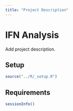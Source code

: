 ```yaml
---
title: "Project Description"
---
```


# IFN Analysis

Add project description.

## Setup

```r
source("../R/_setup.R")
```

## Requirements

```r
sessionInfo()
```
